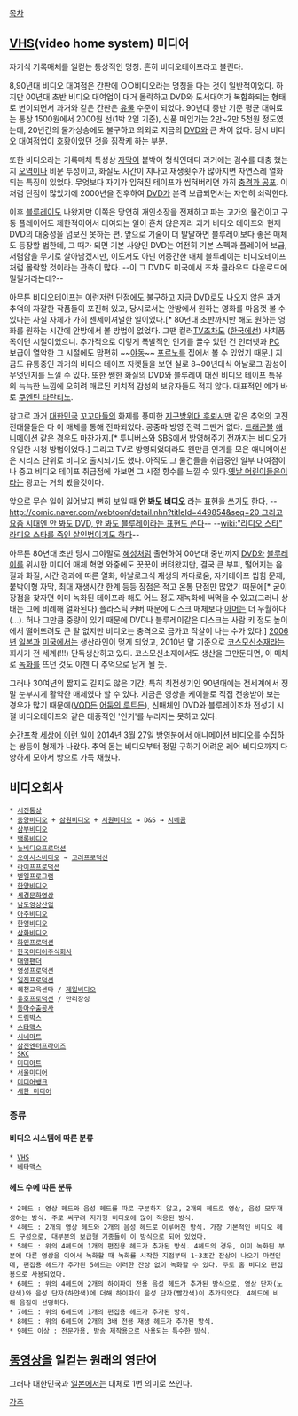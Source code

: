 [[목차]]

== [[VHS]](video home system) 미디어 ==
자기식 기록매체를 일컫는 통상적인 명칭. 흔히 비디오테이프라고 불린다.

8,90년대 비디오 대여점은 간판에 ○○비디오라는 명칭을 다는 것이 일반적이었다. 하지만 00년대 초반 비디오 대여업이 대거 몰락하고 DVD와 도서대여가 복합화되는 형태로 변이되면서 과거와 같은 간판은 [[유물]] 수준이 되었다. 90년대 중반 기준 평균 대여료는 통상 1500원에서 2000원 선(1박 2일 기준), 신품 매입가는 2만~2만 5천원 정도였는데, 20년간의 물가상승에도 불구하고 의외로 지금의 [[DVD]]와 큰 차이 없다. 당시 비디오 대여점업이 호황이었던 것을 짐작케 하는 부분.

또한 비디오라는 기록매체 특성상 [[자막]]이 붙박이 형식인데다 과거에는 검수를 대충 했는지 [[오역]]이나 비문 투성이고, 화질도 시간이 지나고 재생횟수가 많아지면 자연스레 열화되는 특징이 있었다. 무엇보다 자기가 입혀진 테이프가 씹혀버리면 가히 [[충격과 공포]]. 이처럼 단점이 많았기에 2000년을 전후하여 [[DVD]]가 본격 보급되면서는 자연히 쇠락한다.

이후 [[블루레이]]도 나왔지만 이쪽은 당연히 개인소장을 전제하고 파는 고가의 물건이고 구동 플레이어도 제한적이어서 대여되는 일이 흔치 않은지라 과거 비디오 테이프와 현재 DVD의 대중성을 넘보진 못하는 편. 앞으로 기술이 더 발달하면 블루레이보다 좋은 매체도 등장할 법한데, 그 때가 되면 기본 사양인 DVD는 여전히 기본 스펙과 플레이어 보급, 저렴함을 무기로 살아남겠지만, 이도저도 아닌 어중간한 매체 블루레이는 비디오테이프처럼 몰락할 것이라는 관측이 많다. --이 그 DVD도 미국에서 조차 클라우드 다운로드에 밀릴거라는데?-- 

아무튼 비디오테이프는 이런저런 단점에도 불구하고 지금 DVD로도 나오지 않은 과거 추억의 자잘한 작품들이 포진해 있고, 당시로서는 안방에서 원하는 영화를 마음껏 볼 수 있다는 사실 자체가 가히 센세이셔널한 일이었다.[* 80년대 초반까지만 해도 원하는 영화를 원하는 시간에 안방에서 볼 방법이 없었다. 그땐 컬러[[TV]]조차도 ([[한국]]에선) 사치품목이던 시절이었으니. 추가적으로 이렇게 폭발적인 인기를 끌수 있던 건 인터넷과 [[PC]] 보급이 열악한 그 시절에도 맘편히 ~~[[야동]]~~ [[포르노]]를 집에서 볼 수 있었기 때문.] 지금도 유통중인 과거의 비디오 테이프 자켓들을 보면 실로 8~90년대식 아날로그 감성이 무엇인지를 느낄 수 있다. 또한 쨍한 화질의 DVD와 블루레이 대신 비디오 테이프 특유의 눅눅한 느낌에 오히려 매료된 키치적 감성의 보유자들도 적지 않다. 대표적인 예가 바로 [[쿠엔틴 타란티노]].

참고로 과거 [[대한민국]] [[꼬꼬마]]들의 화제를 풍미한 [[지구방위대 후뢰시맨]] 같은 추억의 고전 전대물들은 다 이 매체를 통해 전파되었다. 공중파 방영 전력 그딴거 없다. [[드래곤볼]] [[애니메이션]] 같은 경우도 마찬가지.[* 투니버스와 SBS에서 방영해주기 전까지는 비디오가 유일한 시청 방법이었다.] 그리고 TV로 방영되었더라도 웬만큼 인기를 모은 애니메이션은 시리즈 단위로 비디오 출시되기도 했다. 아직도 그 물건들을 취급중인 일부 대여점이나 중고 비디오 테이프 취급점에 가보면 그 시절 향수를 느낄 수 있다.[[옛날 어린이들은]]이라는 광고는 거의 봤을것이다.

앞으로 무슨 일이 일어날지 뻔히 보일 때 '''안 봐도 비디오''' 라는 표현을 쓰기도 한다. --[[http://comic.naver.com/webtoon/detail.nhn?titleId=449854&seq=20 그리고 요즘 시대엔 안 봐도 DVD, 안 봐도 블루레이라는 표현도 쓴다]]-- --[[wiki:"라디오 스타" 라디오 스타를 죽인 살인범이기도 하다]]--

아무튼 80년대 초반 당시 그야말로 [[혜성]]처럼 출현하여 00년대 중반까지 [[DVD]]와 [[블루레이]]를 위시한 미디어 매체 혁명 와중에도 꿋꿋이 버텨왔지만, 결국 큰 부피, 떨어지는 음질과 화질, 시간 경과에 따른 열화, 아날로그식 재생의 까다로움, 자기테이프 씹힘 문제, 붙박이형 자막, 최대 재생시간 한계 등등 장점은 적고 온통 단점만 많았기 때문에[* 굳이 장점을 찾자면 이미 녹화된 테이프라 해도 어느 정도 재녹화에 써먹을 수 있고(그러나 상태는 그에 비례해 열화된다) 플라스틱 커버 때문에 디스크 매체보다 [[아머]]는 더 우월하다(…). 허나 그만큼 중량이 있기 때문에 DVD나 블루레이같은 디스크는 사람 키 정도 높이에서 떨어뜨려도 큰 탈 없지만 비디오는 충격으로 금가고 작살이 나는 수가 있다.] [[2006년]] [[일본]]과 [[미국]]에서는 생산라인이 멎게 되었고, 2010년 말 기준으로 [[코스모신소재]]라는 회사가 전 세계(!!!) 단독생산하고 있다. 코스모신소재에서도 생산을 그만둔다면, 이 매체로 [[녹화]]를 뜨던 것도 이젠 다 추억으로 남게 될 듯. 

그러나 30여년의 짧지도 길지도 않은 기간, 특히 최전성기인 90년대에는 전세계에서 정말 눈부시게 활약한 매체였다 할 수 있다. 지금은 영상을 케이블로 직접 전송받아 보는 경우가 많기 때문에([[VOD]]든 [[어둠의 루트]]든), 신매체인 DVD와 블루레이조차 전성기 시절 비디오테이프와 같은 대중적인 '인기'를 누리지는 못하고 있다.

[[순간포착 세상에 이런 일이]] 2014년 3월 27일 방영분에서 애니메이션 비디오를 수집하는 쌍둥이 형제가 나왔다. 추억 돋는 비디오부터 정말 구하기 어려운 레어 비디오까지 다양하게 모아서 방으로 가득 채웠다.

== 비디오회사 ==
 * [[서진통상]]
 * [[동양비디오]] + [[삼원비디오]] + [[서원비디오]] → D&S → [[시네콤]]
 * [[삼부비디오]]
 * [[백록비디오]]
 * [[뉴비디오프로덕션]]
 * [[오아시스비디오]] → [[고려프로덕션]]
 * [[라이프프로덕션]]
 * [[벧엘프로그램]]
 * [[한양비디오]]
 * [[세경문화영상]]
 * [[남도영상산업]]
 * [[아주비디오]]
 * [[한영비디오]]
 * [[삼화비디오]]
 * [[화인프로덕션]]
 * [[한국미디어주식회사]]
 * [[대영팬더]]
 * [[영성프로덕션]]
 * [[일진프로덕션]]
 * 혜천교육센타 / [[제일비디오]]
 * [[유호프로덕션]] / 만리장성
 * [[동아수출공사]]
 * [[드림박스]]
 * [[스타맥스]]
 * [[시네마트]]
 * [[삼진엔터프라이즈]]
 * [[SKC]]
 * [[미디아트]]
 * [[서울미디어]]
 * [[미디어뱅크]]
 * [[새한 미디어]]
=== 종류 ===
==== 비디오 시스템에 따른 분류 ====
 * [[VHS]]
 * [[베타맥스]]
==== 헤드 수에 따른 분류 ====
 * 2헤드 : 영상 헤드와 음성 헤드를 따로 구분하지 않고, 2개의 헤드로 영상, 음성 모두재생하는 방식. 주로 싸구려 저가형 비디오에 많이 적용된 방식.
 * 4헤드 : 2개의 영상 헤드와 2개의 음성 헤드로 이루어진 방식. 가장 기본적인 비디오 헤드 구성으로, 대부분의 보급형 기종들이 이 방식으로 되어 있었다.
 * 5헤드 : 위의 4헤드에 1개의 편집용 헤드가 추가된 방식. 4헤드의 경우, 이미 녹화된 부분에 다른 영상을 이어서 녹화할 때 녹화를 시작한 지점부터 1~3초간 잔상이 나오기 마련인데, 편집용 헤드가 추가된 5헤드는 이러한 잔상 없이 녹화할 수 있다. 주로 홈 비디오 편집용으로 사용되었다.
 * 6헤드 : 위의 4헤드에 2개의 하이파이 전용 음성 헤드가 추가된 방식으로, 영상 단자(노란색)와 음성 단자(하얀색)에 더해 하이파이 음성 단자(빨간색)이 추가되었다. 4헤드에 비해 음질이 선명하다.
 * 7헤드 : 위의 6헤드에 1개의 편집용 헤드가 추가된 방식.
 * 8헤드 : 위의 6헤드에 2개의 3배 전용 재생 헤드가 추가된 방식.
 * 9헤드 이상 : 전문가용, 방송 제작용으로 사용되는 특수한 방식.

== [[동영상]]을 일컫는 원래의 영단어 ==
그러나 대한민국과 [[일본]]에서는 대체로 1번 의미로 쓰인다.



[[각주]]
